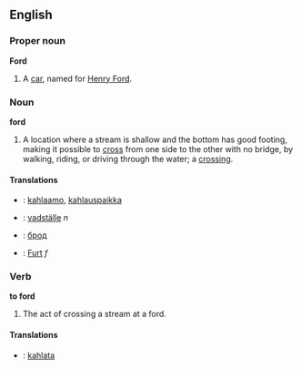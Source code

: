==English==
===Proper noun===
'''Ford'''
#A [[car]], named for [[w:en:Henry Ford|Henry Ford]].

===Noun===
'''ford'''
#A location where a stream is shallow and the bottom has good footing, making it possible to [[cross]] from one side to the other with no bridge, by walking, riding, or driving through the water; a [[crossing]].

==== Translations ====
*{{fi}}: [[:fi:kahlaamo|kahlaamo]], [[:fi:kahlauspaikka|kahlauspaikka]]
*{{sv}}: [[:sv:vadställe|vadställe]] ''n''
*{{ru}}: [[:ru:брод|брод]]
*{{de}}: [[:de:Furt|Furt]] ''f''

===Verb===
'''to ford'''
#The act of crossing a stream at a ford.

==== Translations ====
*{{fi}}: [[:fi:kahlata|kahlata]]